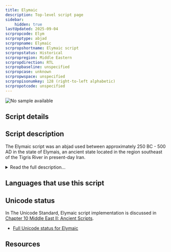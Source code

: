 ```yaml
---
title: Elymaic
description: Top-level script page
sidebar:
    hidden: true
lastUpdated: 2025-09-04
scrpropcode: Elym
scrproptype: abjad
scrpropname: Elymaic
scrpropshortname: Elymaic script
scrpropstatus: Historical
scrpropregion: Middle Eastern
scrpropdirection: RTL
scrpropbaseline: unspecified
scrpropcase: unknown
scrpropwspace: unspecified
scrpropisonumkey: 128 (right-to-left alphabetic)
scrpropotcode: unspecified
---
```



![No sample available](../images/nosample.png)



## Script details

<ScriptDetails />

## Script description

The Elymaic script was an abjad used between approximately 250 BC - 500 AD in the state of Elymais, an ancient state located in the region southeast of the Tigris River in present-day Iran.

<details>
<summary>Read the full description...</summary>The Elymaic script was descended from [Aramaic](/scrlang/scripts/armi), and was either the parent or a sibling script for [Mandaic](/scrlang/scripts/mand). It is poorly attested on coins and rock inscriptions from the second and third centuries.
</details>

## Languages that use this script

<WsList script='Elym' wsMax='5' />

## Unicode status

In The Unicode Standard, Elymaic script implementation is discussed in [Chapter 10 Middle East II: Ancient Scripts](http://www.unicode.org/versions/latest/ch10.pdf).

- [Full Unicode status for Elymaic](/scrlang/unicode/elym-unicode)



## Resources

<ScriptResources detailSummary='seemore' />


